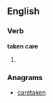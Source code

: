 ==English==

===Verb===
'''taken care'''

#{{past participle of|[[take care]]}}

===Anagrams===
* [[caretaken#English|caretaken]]